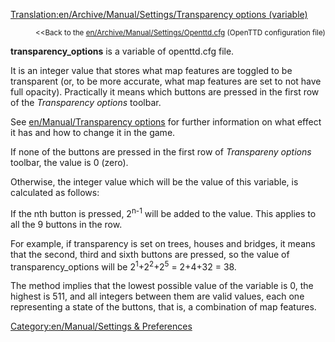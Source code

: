 [[Translation:en/Archive/Manual/Settings/Transparency options (variable)]]

:<small><<Back to the [[en/Archive/Manual/Settings/Openttd.cfg]] (OpenTTD configuration file)</small>

'''transparency_options''' is a variable of openttd.cfg file.

It is an integer value that stores what map features are toggled to be transparent (or, to be more accurate, what map features are set to not have full opacity). Practically it means which buttons are pressed in the first row of the ''Transparency options'' toolbar.

See [[en/Manual/Transparency options]] for further information on what effect it has and how to change it in the game.

If none of the buttons are pressed in the first row of ''Transpareny options'' toolbar, the value is 0 (zero).

Otherwise, the integer value which will be the value of this variable, is calculated as follows:

If the nth button is pressed, 2<sup>n-1</sup> will be added to the value. This applies to all the 9 buttons in the row.

For example, if transparency is set on trees, houses and bridges, it means that the second, third and sixth buttons are pressed, so the value of transparency_options will be 2<sup>1</sup>+2<sup>2</sup>+2<sup>5</sup> = 2+4+32 = 38.

The method implies that the lowest possible value of the variable is 0, the highest is 511, and all integers between them are valid values, each one representing a state of the buttons, that is, a combination of map features.

[[Category:en/Manual/Settings & Preferences]]